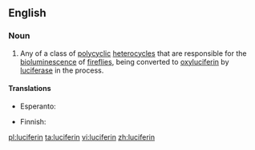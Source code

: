 ==English==
{{wikipedia}}

===Noun===
{{en-noun}}

# {{context|biochemistry|lang=en}} Any of a class of [[polycyclic]] [[heterocycle]]s that are responsible for the [[bioluminescence]] of [[firefly|fireflies]], being converted to [[oxyluciferin]] by [[luciferase]] in the process.

====Translations====
{{trans-top|biochemistry: any of a class of polycyclic heterocycles}}
* Esperanto: {{t|eo|luciferino}}
{{trans-mid}}
*Finnish: {{t|fi|lusiferiini}}
{{trans-bottom}}

[[pl:luciferin]]
[[ta:luciferin]]
[[vi:luciferin]]
[[zh:luciferin]]